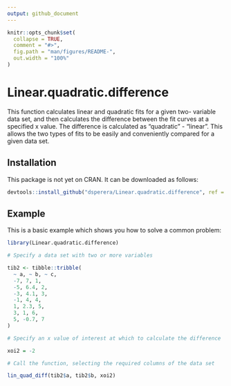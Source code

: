 ```yaml
---
output: github_document
---
```


<!-- README.md is generated from README.Rmd. Please edit that file -->

```r
knitr::opts_chunk$set(
  collapse = TRUE,
  comment = "#>",
  fig.path = "man/figures/README-",
  out.width = "100%"
)
```

# Linear.quadratic.difference

<!-- badges: start -->
<!-- badges: end -->

This function calculates linear and quadratic fits for a given two-
variable data set, and then calculates the difference between the fit curves at
a specified x value. The difference is calculated as "quadratic" - "linear". This
allows the two types of fits to be easily and conveniently compared for a given
data set. 

## Installation

This package is not yet on CRAN. It can be downloaded as follows:

``` r
devtools::install_github("dsperera/Linear.quadratic.difference", ref = "0.2.0")
```

## Example

This is a basic example which shows you how to solve a common problem:

```r
library(Linear.quadratic.difference)

# Specify a data set with two or more variables

tib2 <- tibble::tribble(
  ~ a, ~ b, ~ c,
  -7, 7, 1,
  -5, 6.4, 2,
  -3, 4.1, 3,
  -1, 4, 4,
  1, 2.3, 5,
  3, 1, 6,
  5, -0.7, 7
)

# Specify an x value of interest at which to calculate the difference

xoi2 = -2

# Call the function, selecting the required columns of the data set

lin_quad_diff(tib2$a, tib2$b, xoi2)

```
